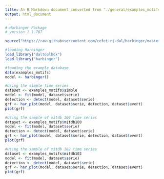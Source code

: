 ```yaml
---
title: An R Markdown document converted from "./general/examples_motifs.ipynb"
output: html_document
---
```


```r
# Harbinger Package
# version 1.1.707

source("https://raw.githubusercontent.com/cefet-rj-dal/harbinger/master/jupyter.R")

#loading Harbinger
load_library("daltoolbox") 
load_library("harbinger") 
```

```r
#loading the example database
data(examples_motifs)
model <- harbinger()
```

```r
#Using the simple time series 
dataset <- examples_motifs$simple
model <- fit(model, dataset$serie)
detection <- detect(model, dataset$serie)
grf <- har_plot(model, dataset$serie, detection, dataset$event)
plot(grf)
```

```r
#Using the sample of mitdb 100 time series 
dataset <- examples_motifs$mitdb100
model <- fit(model, dataset$serie)
detection <- detect(model, dataset$serie)
grf <- har_plot(model, dataset$serie, detection, dataset$event)
plot(grf)
```

```r
#Using the sample of mitdb 102 time series 
dataset <- examples_motifs$mitdb102
model <- fit(model, dataset$serie)
detection <- detect(model, dataset$serie)
grf <- har_plot(model, dataset$serie, detection, dataset$event)
plot(grf)
```

